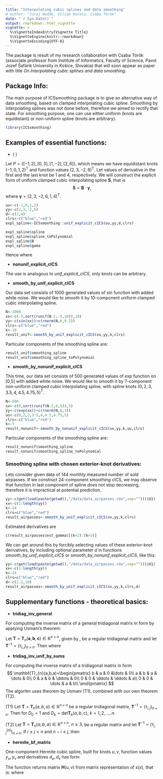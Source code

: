 ---
title: "Interpolating cubic splines and data smoothing"
# author: "Juraj Hudák, Viliam Kačala, Csaba Török"
date: "`r Sys.Date()`"
output: rmarkdown::html_vignette
vignette: >
  %\VignetteIndexEntry{Vignette Title}
  %\VignetteEngine{knitr::rmarkdown}
  %\VignetteEncoding{UTF-8}
---

The package is result of my research collaboration with Csaba Török (associate professor from Institute of Informatics, Faculty of Science, Pavol Jozef Šafárik University in Košice, Slovakia) that will soon appear as paper with title *On Interpolating cubic splines and data smoothing*.

## Package Info:

The main purpose of ICSsmoothing package is to give an alternative way of data smoothing, based on clamped interpolating cubic spline. Smoothing by interpolating splines was not done before, therefore we aimed to rectify that state. For smoothing purpose, one can use either uniform (knots are equidistant) or non-uniform spline (knots are arbitrary).

```{r}
library(ICSsmoothing)
```

## Examples of essential functions:

* \( \mathbf{unif\_explicit\_cICS} \)

Let $P=\{[-1,2],[0,3],[1,-2],[2,6]\}$, which means we have equidistant knots $(-1,0,1,2)^{\mathsf{T}}$ and function values $(2,3,-2,6)^{\mathsf{T}}$. Let values of derivative in the first and the last knot be $1$ and $4$, respectively. We will construct the explicit form of uniform clamped cubic interpolating spline $\mathbf{S}$, that is
$$\mathbf{S}=\mathbf{B}\cdot\boldsymbol{\gamma},$$
where $\boldsymbol{\gamma}=(2,3,-2,6,1,4)^{\mathsf{T}}.$
```{r fig.width=5, fig.height=3}
uu<-c(-1,0,1,2)
yy<-c(2,3,-2,6)
d<-c(1,4)
clrs<-c("blue","red")
expl_spline<-ICSsmoothing::unif_explicit_cICS(uu,yy,d,clrs)
```
```{r}
expl_spline$spline
expl_spline$spline_toPolynomial
expl_spline$B
expl_spline$gama
```
Hence
\begin{align*}
\mathbf{S}=\begin{pmatrix}
3 - 3.8x - 9.6x^2 - 4.8x^3\\
3 - 3.8x - 9.6x^2 + 8.4x^3\\
21.2 - 58.4x + 45x^2 - 9.8x^3
\end{pmatrix}=\mathbf{B}\cdot \boldsymbol{\gamma},
\end{align*}
where

\begin{align*}
\mathbf{B}^{\mathsf{T}}&=\left(\begin{smallmatrix}
-0.8x+1.4x^2+1.2x^3 & -0.8x+1.4x^2-0.6x^3 & -0.8+1.6x-x^2+0.2x^3\\
1+0.2x-2.6x^2-1.8x^3 & 1+0.2x-2.6x^2+1.4x^3 & 3.2-6.4x+4x^2-0.8x^3\\
0.8x+1.6x^2+0.8x^3 & 0.8x+1.6x^2-1.4x^3 & -3.2+10.4x-8x^2+1.8x^3\\
-0.2x-0.4x^2-0.2x^3 & -0.2x-0.4x^2+0.6x^3 & 1.8-5.6x+5x^2-1.2x^3\\
-0.2\overline{6}x+0.4\overline{6}x^2+0.7\overline{3}x^3 & -0.2\overline{6}x+0.4\overline{6}x^2-0.2x^3 & -0.2\overline{6}+0.5\overline{3}x-0.\overline{3}x^2+0.0\overline{6}x^3\\ 
0.0\overline{6}x+0.1\overline{3}x^2+0.0\overline{6}x^3 & 0.0\overline{6}x+0.1\overline{3}x^2-0.2x^3 & -0.9\overline{3}+2.8\overline{6}x-2.\overline{6}x^2+0.7\overline{3}x^3 
\end{smallmatrix}\right),\\
\boldsymbol{\gamma}&=(2,3,-2,6,1,4)^{\mathsf{T}}.
\end{align*}

* $\mathbf{nonunif\_explicit\_cICS}$

The use is analogous to *unif_explicit_cICS*, only knots can be arbitrary.

* $\mathbf{smooth\_by\_unif\_explicit\_cICS}$

Our data set consists of 1000 generated values of *sin* function with added white noise. We would like to smooth it by $10$-component uniform clamped cubic interpolating spline.

```{r, fig.width=7, fig.height=4}
N<-1000
xx<-c(-5,sort(runif(N-2,-5,10)),10)
yy<-c(sin(xx))+c(rnorm(N,0,0.2))
clrs<-c("blue","red")
k<-10
result_unif<-smooth_by_unif_explicit_cICS(xx,yy,k,clrs)
```

Particular components of the smoothing spline are:
```{r}
result_unif$smoothing_spline
result_unif$smoothing_spline_toPolynomial
```

* $\mathbf{smooth\_by\_nonunif\_explicit\_cICS}$

This time, our data set consists of 500 generated values of *exp* function on [0,5] with added white noise. We would like to smooth it by $7$-component non-uniform clamped cubic interpolating spline, with spline knots $(0,2,3,3.5,4,4.5,4.75,5)^{\mathsf{T}}$.

```{r, fig.width=7, fig.height=4}
N<-500
xx<-c(0,sort(runif(N-2,0,5)),5)
yy<-c(exp(xx))+c(rnorm(N,0,3))
uu<-c(0,2,3,3.5,4,4.5,4.75,5)
clrs<-c("blue","red")
k<-7
result_nonunif<-smooth_by_nonunif_explicit_cICS(xx,yy,k,uu,clrs)
```

Particular components of the smoothing spline are:
```{r}
result_nonunif$smoothing_spline
result_nonunif$smoothing_spline_toPolynomial
```

### Smoothing spline with chosen exterior-knot derivatives:

Lets consider given data of 144 monthly measured number of sold airpasses. If we construct $24$-component smoothing cICS, we may observe that function in last component of spline does not stop decreasing, therefore it is impractical at potential prediction. 

```{r fig.width=7, fig.height=4}
yy<-c(get(load(paste(getwd(),"/data/data_airpasses.rda",sep="")))$X1)
xx<-c(1:length(yy))
k<-24
clrs=c("blue","red")
result_airpasses<-smooth_by_unif_explicit_cICS(xx,yy,k,clrs)
```

Estimated derivatives are
```{r}
c(result_airpasses$est_gamma)[(k+2):(k+3)]
```

We can get around this by forcibly selecting values of these exterior-knot derivatives, by including optional parameter *d* in functions *smooth_by_unif_explicit_cICS* or *smooth_by_nonunif_explicit_cICS*, like this:

```{r fig.width=7, fig.height=4}
yy<-c(get(load(paste(getwd(),"/data/data_airpasses.rda",sep="")))$X1)
xx<-c(1:length(yy))
k<-24
clrs=c("blue","red")
d<-c(1.2,10)
result_airpasses<-smooth_by_unif_explicit_cICS(xx,yy,k,clrs,d)
```

## Supplementary functions - theoretical basics:

* $\mathbf{tridiag\_inv\_general}$

For computing the inverse matrix of a general tridiagonal matrix in form
\begin{align*}
\mathbf{T}_n(\mathbf{a},\mathbf{b},\mathbf{c})=\begin{pmatrix}
b_1 & c_1 & 0 &\dots & 0\\
a_1 & b_2 & c_1 & \dots & 0\\
0 & a_2 & b_3 & \ddots & 0\\
0 & 0 & \ddots & \ddots & c_{n-1}\\
0 & 0 & \dots & a_{n-1} & b_n\\
\end{pmatrix},
\end{align*}
by applying Usmani's theorem:

Let $\mathbf{T}=\mathbf{T}_n(\mathbf{a},\mathbf{b},\mathbf{c})\in \mathbb{R}^{n\times n}$, given by \eqref{tridiag}, be a regular tridiagonal matrix and let $\mathbf{T}^{-1}=(\tau_{i,j})_{n\times n}$. Then
		\begin{align*}
		\tau_{i,j}=\left\{
		\begin{array}{lll}
		(-1)^{i+j}c_{i}c_{i+1}\dots c_{j-1}\frac{\theta_{i-1}\phi_{j+1}}{\theta_n}, & \quad i<j,\\
		(-1)^{i+j}a_{j}a_{j+1}\dots a_{i-1}\frac{\theta_{j-1}\phi_{i+1}}{\theta_n}, & \quad i>j,\\
		\frac{\theta_{i-1}\phi_{i+1}}{\theta_n}, & \quad i=j,
		\end{array}
		\right.
		\end{align*}
		where
		\begin{align*}
		\theta_0&=1,\ \theta_1=b_1,\ \theta_i=b_{i}\theta_{i-1}-a_{i-1}c_{i-1}\theta_{i-2},\ i=2,3,\dots,n;\\
		\phi_{n+1}&=1,\ \phi_n=b_n,\ \phi_j=b_{j}\phi_{j+1}-a_{j}c_{j}\phi_{j+2},\ j=n-1,n-2,\dots,1.
		\end{align*}

* $\mathbf{tridiag\_inv\_unif\_by\_sums}$

For computing the inverse matrix of a tridiagonal matrix in form
$$
\mathbf{T}_{n}(a,b,a)=\begin{pmatrix}
b & a & 0 &\dots & 0\\
a & b & a & \dots & 0\\
0 & a & b & \ddots & 0\\
0 & 0 & \ddots & \ddots & a\\
0 & 0 & \dots & a & b\\
\end{pmatrix}
$$
The algoritm uses theorem by Usmani (T1), combined with our own theorem (T2).

(T1)
Let $\mathbf{T}=\mathbf{T}_{n}(a,b,a)\in \mathbb{R}^{n\times n}$ be a regular tridiagonal matrix, $\mathbf{T}^{-1}=(\tau_{i,j})_{n\times n}$. Then
		\begin{align}
		\tau_{i,j}=\left\{
		\begin{array}{ll}
		(-1)^{i+j}a^{j-i}\frac{D_{i-1}D_{n-j}}{D_{n}}, & \quad i\leq j,\\
		(-1)^{i+j}a^{i-j}\frac{D_{j-1}D_{n-i}}{D_{n}}, & \quad i>j,\\
		\end{array}
		\right.
		\end{align}
		for $D_{0}=1$ and $D_{k}=\mathrm{det}\mathbf{T}_{k}(a,b,c),\ k=1,2,\dots,n$.

(T2)
Let $\mathbf{T}=\mathbf{T}_{n}(a,b,a)\in \mathbb{R}^{n\times n},\ n\geq 3,$ be a regular matrix and let $\mathbf{T}^{-1}=(\tau_{i,j}^{(n)})_{n\times n}$. If $i\leq j<n$ and $n-i\leq j$, then
		\begin{align*}
		\tau_{i,j}^{(n)}=\tau_{i+1,j+1}^{(n)}+\tau_{i-n+j,n}^{(n)}.
		\end{align*}

* $\mathbf{hermite\_bf\_matrix}$

One-component Hermite cubic spline, built for knots $u,v$, function values $y_u,y_v$ and derivatives $d_u,d_v$ has form
\begin{align*}
s(x)&=y_{u}\frac{(x-v)^2}{(u-v)^2}\left(1-2\frac{x-u}{u-v}\right)+y_{v}\frac{(x-u)^2}{(v-u)^2}\left(1-2\frac{x-v}{v-u}\right)+\\
&+d_{u}\frac{(x-v)^2}{(u-v)^2}(x-u)+d_{v}\frac{(x-u)^2}{(v-u)^2}(x-v).
\end{align*}

The function returns matrix $\mathbf{H}(u,v)$ from matrix representation of $s(x)$, that is:
\begin{align*}
s(x)=(1,x,x^2,x^3)\cdot \mathbf{H}(u,v)\cdot (y_u,y_{v},d_u,d_{v})^\mathsf{T},
\end{align*} where
\begin{align*}
\mathbf{H}(u,v)=\frac{1}{(v-u)^3}\begin{pmatrix}
-3uv^2+v^3 & 3u^2v-u^3 & -uv^2(v-u) & -u^2v(v-u)\\
6uv & -6uv & (2uv+v^2)(v-u) & (2uv+u^2)(v-u)\\
-3(u+v) & 3(u+v) & (-2v-u)(v-u) & (-2u-v)(v-u)\\
2 & -2 & v-u & v-u\\
\end{pmatrix}.
\end{align*}
